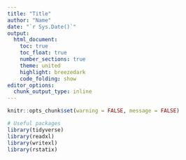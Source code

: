 ```yaml
---
title: "Title"
author: "Name"
date: "`r Sys.Date()`"
output: 
  html_document:
    toc: true
    toc_float: true
    number_sections: true
    theme: united
    highlight: breezedark
    code_folding: show
editor_options: 
  chunk_output_type: inline
---
```


```r
knitr::opts_chunk$set(warning = FALSE, message = FALSE)
```

```r
# Useful packages
library(tidyverse)
library(readxl)
library(writexl)
library(rstatix)
```


 
 
